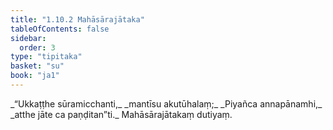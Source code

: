 ```yaml
---
title: "1.10.2 Mahāsārajātaka"
tableOfContents: false
sidebar:
  order: 3
type: "tipitaka"
basket: "su"
book: "ja1"
---
```



<DynamicBreadcrumb />

<Division number="92" book="ja1" bookNo="22" page="22">

<Paragraph number="204" type="verses" book="ja1">
_“Ukkaṭṭhe sūramicchanti,_  
_mantīsu akutūhalaṃ;_  
_Piyañca annapānamhi,_  
_atthe jāte ca paṇḍitan”ti._  


</Paragraph>
</Division>

<Paragraph number="205" type="center" book="ja1">
Mahāsārajātakaṃ dutiyaṃ.
</Paragraph>